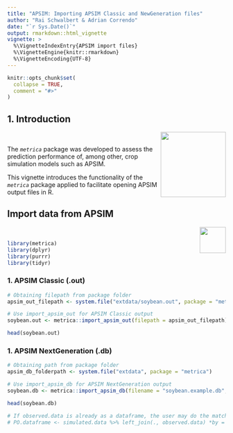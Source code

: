 ---
title: "APSIM: Importing APSIM Classic and NewGeneration files"
author: "Rai Schwalbert & Adrian Correndo"
date: "`r Sys.Date()`"
output: rmarkdown::html_vignette
vignette: >
  %\VignetteIndexEntry{APSIM import files}
  %\VignetteEngine{knitr::rmarkdown}
  %\VignetteEncoding{UTF-8}
---

```{r setup, include = FALSE}
knitr::opts_chunk$set(
  collapse = TRUE,
  comment = "#>"
)
```

## 1. Introduction  


<img src="../man/figures/metrica_logo.png" align="right" height="150" style="float:right; height:150px;"> <br/>

The *`metrica`* package was developed to assess the prediction performance of, 
among other, crop simulation models such as APSIM. 

This vignette introduces the functionality of the *`metrica`* package applied
to facilitate opening APSIM output files in R.  <br/>

## Import data from APSIM
<img src="../man/figures/APSIM.png" align="right" height="60" style="float:right; height:60px;"> <br/>
```{r echo=FALSE, include=FALSE}
library(metrica)
library(dplyr)
library(purrr)
library(tidyr)
```


### 1. APSIM Classic (.out)  
```{r warning=FALSE, message=FALSE}
# Obtaining filepath from package folder
apsim_out_filepath <- system.file("extdata/soybean.out", package = "metrica")

# Use import_apsim_out for APSIM Classic output
soybean.out <- metrica::import_apsim_out(filepath = apsim_out_filepath)

head(soybean.out)
```

### 1. APSIM NextGeneration (.db) 
```{r warning=FALSE, message=FALSE}
# Obtaining path from package folder
apsim_db_folderpath <- system.file("extdata", package = "metrica")

# Use import_apsim_db for APSIM NextGeneration output
soybean.db <- metrica::import_apsim_db(filename = "soybean.example.db", folder = apsim_db_folderpath)

head(soybean.db)

# If observed.data is already as a dataframe, the user may do the match using a simple code like this:
# PO.dataframe <- simulated.data %>% left_join(., observed.data) *by = "col" arg. could be required*

```